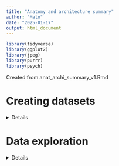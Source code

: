 ```yaml
---
title: "Anatomy and architecture summary"
author: "Malo"
date: "2025-01-17"
output: html_document
---
```


```r
library(tidyverse)
library(ggplot2)
library(jpeg)
library(purrr)
library(psych)
```

Created from anat_archi_summary_v1.Rmd


# Creating datasets

<details>

<summary>Details</summary>

## Anatomy

### Image dimensions

```r
#####Getting image dimensions####
# list JPG files in a directory
square_files <- list.files(path = "square", pattern = "\\.jpg$", full.names = TRUE)


get_image_dimensions <- function(image_path) {
  img <- readJPEG(image_path, native = TRUE)  # Load the image
  list(
    file = basename(image_path),              # File name
    width_px = attr(img, "dim")[2],              # Width
    height_px = attr(img, "dim")[1]              # Height
  )
}

#function to all images
image_dimensions <- lapply(square_files, get_image_dimensions)

#get data frame
image_dimensions_df <- do.call(rbind.data.frame, image_dimensions)

#####Making variables in good format####

image_dimensions_df$id_complete <- gsub("_square\\.jpg$", "", image_dimensions_df$file)

image_dimensions_df$id_amap <- substr(image_dimensions_df$id_complete, 1, 4)


image_dimensions_df$id_complete2 <- ifelse(
  nchar(image_dimensions_df$id_complete) == 28,
  paste0(substr(image_dimensions_df$id_complete, 1, 12), "0", substr(image_dimensions_df$id_complete, 13, nchar(image_dimensions_df$id_complete))),
  image_dimensions_df$id_complete
)
image_dimensions_df$id_complete3 <- ifelse(
  nchar(image_dimensions_df$id_complete2) == 30,
  paste0(substr(image_dimensions_df$id_complete2, 1, 12), "0", substr(image_dimensions_df$id_complete2, 13, nchar(image_dimensions_df$id_complete2))),
  image_dimensions_df$id_complete2
)


image_dimensions_df$id_complete4 <- gsub("Tige", "T", image_dimensions_df$id_complete3)
image_dimensions_df$id_complete5 <- gsub("Racine", "R", image_dimensions_df$id_complete4)


image_dimensions_df$id_complete6 <- gsub("-", "_", image_dimensions_df$id_complete5)

split_names <- strsplit(image_dimensions_df$id_complete6, "_")

image_dimensions_df$site <- sapply(split_names, function(x) x[2])      # Second element (T1)
image_dimensions_df$species <- sapply(split_names, function(x) x[3])  # Third element (Ho2)
image_dimensions_df$id_lucas <- sapply(split_names, function(x) x[4]) # Fourth element (03)
image_dimensions_df$organ <- sapply(split_names, function(x) x[5])    # Fifth element (T)
image_dimensions_df$zoom <- sapply(split_names, function(x) x[6])     # Sixth element (X200)
image_dimensions_df$coupe_µm <- sapply(split_names, function(x) x[7]) # Seventh element (09µm)


image_dimensions_df$site_type <- substr(image_dimensions_df$site, 1, 1)  # First character (T)
image_dimensions_df$site_replicate <- substr(image_dimensions_df$site, 2, nchar(image_dimensions_df$site))  # Remaining characters (1)


image_dimensions_df$micro <- ifelse(grepl("[a-z]", image_dimensions_df$site_type), 1, 0)

image_dimensions_df$site_type <- toupper(image_dimensions_df$site_type)


image_dimensions_df$species_name <- substr(image_dimensions_df$species, 1, 2)  # First two characters (e.g., "Ho")
image_dimensions_df$species_site_replicate <- substr(image_dimensions_df$species, 3, nchar(image_dimensions_df$species))  # Remaining characters (e.g., "1")


image_dimensions_df$width_µm <- image_dimensions_df$width_px / 1.9111
image_dimensions_df$height_µm <- image_dimensions_df$height_px / 1.9111

image_dimensions_df$image_surface_µm2 <- image_dimensions_df$width_µm * image_dimensions_df$height_µm

#####Final dataset####
anat <- data.frame(
  file = image_dimensions_df$file,
  id_complete = image_dimensions_df$id_complete6,
  image_surface_µm2 = image_dimensions_df$image_surface_µm2,
  id_amap = image_dimensions_df$id_amap,
  number = image_dimensions_df$id_lucas,
  site = image_dimensions_df$site,
  site_type = image_dimensions_df$site_type,
  site_replicate = image_dimensions_df$site_replicate,
  species_site_replicate = image_dimensions_df$species,
  species = image_dimensions_df$species_name,
  species_replicate = image_dimensions_df$species_site_replicate,
  micro = image_dimensions_df$micro,
  organ = image_dimensions_df$organ,
  
  
  stringsAsFactors = FALSE
)


```

### Calculating vessel conductivity, clusters, size, diameter...

```r
vessel <- read.csv(file = "vessel_4.csv", header = T, stringsAsFactors = T)
vessel$file <- vessel$Label
anat <- read.csv(file = "anat_3.csv", header = T, stringsAsFactors = T)
anat$id_amap <- as.character(anat$id_amap)
#Files will change if data is updated

#####Getting proper surface by getting rid of big empty areas####

vessel$id_amap <- as.factor(substr(vessel$file, 1, 4))

#####Clusters####
# clustering function
cluster_vessels <- function(data) {
#Compute radii
  data$Radius <- sqrt(data$Area / pi)
  data$Radius_enhanced <- data$Radius + 4.5
  
#distance between every vessel
distances <- as.matrix(dist(data[, c("X", "Y")], method = "euclidean"))
radius_matrix <- outer(data$Radius_enhanced, data$Radius_enhanced, "+")
perimeter_distances <- distances - radius_matrix
  
data$Cluster <- 0
cluster_id <- 1
  
#Clustering
  repeat {
    changes <- FALSE
    
    for (i in seq_len(nrow(perimeter_distances))) {
      if (data$Cluster[i] == 0) {
        data$Cluster[i] <- cluster_id
        nearby <- which(perimeter_distances[i, ] <= 0)
        data$Cluster[nearby] <- cluster_id
        changes <- TRUE
        cluster_id <- cluster_id + 1
      }
    }
    
    for (i in seq_len(nrow(perimeter_distances) - 1)) {
      for (j in seq(i + 1, nrow(perimeter_distances))) {
        if (perimeter_distances[i, j] <= 0) {
          if (data$Cluster[i] != data$Cluster[j]) {
            old_cluster <- data$Cluster[j]
            new_cluster <- data$Cluster[i]
            data$Cluster[data$Cluster == old_cluster] <- new_cluster
            changes <- TRUE
          }
        }
      }
    }
    
    if (!changes) break
  }
  
  return(data)
}

#Group by `id_amap` and apply clustering
vessel <- vessel %>%
  group_by(id_amap) %>%
  group_split() %>%
  map_dfr(cluster_vessels)



#####Getting rid of extremes####
vessel_mean <- vessel %>%
  group_by(id_amap) %>%
  summarize(mean = mean(Area))

vessel_extreme <- vessel %>%
  filter(Area > 1200)


vessel_extreme_sum <- vessel_extreme %>%
  group_by(id_amap) %>%
  summarize(sum = sum(Area))

vessel_extreme_sum$id_amap <- as.character(vessel_extreme_sum$id_amap)
anat$id_amap <- as.character(anat$id_amap)
vessel_extreme_sum <- vessel_extreme_sum %>%
  full_join(anat, by = "id_amap")

vessel_extreme_sum$sum[is.na(vessel_extreme_sum$sum)] <- 0
vessel_extreme_sum$image_surface_rectified_µm2 <- vessel_extreme_sum$image_surface_µm2 - vessel_extreme_sum$sum

vessel_extreme_sum <- vessel_extreme_sum %>%
  select(id_amap, image_surface_rectified_µm2)

anat <- anat %>%
  left_join(vessel_extreme_sum, by = "id_amap")

#####Calculating mean, standard deviation, sum, count, dh####
#Getting rid of big vessels
vessel_1200 <- vessel %>%
  select(id_amap, Area, Perim., Cluster) %>%
  filter(Area <= 1200) %>%
  mutate(diameter = 2*sqrt(Area/pi),
         d4 = diameter^4)

vessel_summary_pre <- vessel_1200 %>%
  group_by(id_amap) %>%
  distinct(Cluster) %>%
  summarize(count_cluster = n())

  
vessel_summary_pre2 <- vessel_1200 %>%
  group_by(id_amap) %>%
  summarize(mean_vessel_size_µm2 = mean(Area),
            std_dev_vessel_size_µm2 = sd(Area),
            mean_vessel_perim_µm = mean(Perim.),
            std_dev_perim_µm = sd(Perim.),
            sum_vessel_area_µm2 = sum(Area),
            dh = (sum(d4)/n())^0.25,
            count_vessel = n()
            ) 

vessel_summary <- vessel_summary_pre2 %>%
  left_join(vessel_summary_pre, by = "id_amap") %>%
  mutate(vessel_grouping = count_vessel / count_cluster)

#####Calculating vessel density and Kth####
vessel_summary <- anat %>%
  select(id_amap, image_surface_rectified_µm2) %>%
  left_join(vessel_summary, by = "id_amap")

vessel_summary$image_surface_rectified_mm2 <- vessel_summary$image_surface_rectified_µm2 / 1000000

vessel_summary$vessel_density_per_mm2 <- vessel_summary$count_vessel / vessel_summary$image_surface_rectified_mm2
vessel_summary$vessel_density_per_m2 <- vessel_summary$vessel_density_per_mm2 * 10^6
vessel_summary$dh_m <- vessel_summary$dh * 10^-6
vessel_summary$vessel_area <- vessel_summary$sum_vessel_area_µm2 / vessel_summary$image_surface_rectified_µm2


#Getting Kth

water_density <- 998.2
water_viscosity <- 1.002*10^-9
hagen_poiseuille <- (pi * water_density) / (128 * water_viscosity)

vessel_summary$Kth <- hagen_poiseuille * vessel_summary$vessel_density_per_m2 * vessel_summary$dh_m^4




plot(vessel_summary$vessel_density_per_mm2, vessel_summary$Kth)

summary(vessel_summary)
#####
write.csv(vessel_summary, file = "vessel_summary_4.csv")
write.csv(anat, file = "anat_6.csv")
```

### Binding stem and root data for every individual

```r
anat <- read.csv(file = "anat_6.csv", header = T, stringsAsFactors = T)

#####Preparing the data####
anat <- anat %>%
  select(-X.1, -X)

anat$id_amap <- as.character(anat$id_amap)
vessel_summary$id_amap <- substr(image_dimensions_df$id_complete, 1, 4)

anat <- anat %>%
  left_join(vessel_summary, by = "id_amap")
anat$number <- as.factor(anat$number)
anat$count_vessel <- as.numeric(anat$count_vessel)
anat$id_amap <- as.numeric(anat$id_amap)
#####Creating stem and root datasets####
numerical_cols <- c("image_surface_µm2", "image_surface_rectified_µm2.x", 
                    "mean_vessel_size_µm2", "std_dev_vessel_size_µm2", "mean_vessel_perim_µm", 
                    "std_dev_perim_µm", "sum_vessel_area_µm2", "count_vessel", "count_cluster", "vessel_grouping", "dh", 
                    "image_surface_rectified_mm2", "vessel_density_per_mm2", "vessel_density_per_m2", 
                    "dh_m", "vessel_area", "Kth")

anat_Racine <- anat %>% 
  filter(organ == "R") %>%
  dplyr::select(all_of(numerical_cols), number) %>%
  rename_with(~ paste0(., "_Racine"), all_of(numerical_cols))

anat_Tige <- anat %>% 
  filter(organ == "T") %>%
  dplyr::select(all_of(numerical_cols), number) %>%
  rename_with(~ paste0(., "_Tige"), all_of(numerical_cols))
#####Binding root and stem datasets and selecting variables####
anat_Tige_Racine <- anat_Tige %>%
  full_join(anat_Racine, by = "number")
#keeping metadata aside
anat_metadata <- anat %>%
  dplyr::select(number, site, site_type, site_replicate, species_site_replicate, species, species_replicate, micro) %>%
  distinct(number, site, site_type, site_replicate, species_site_replicate, species, species_replicate, micro)


anat_combined <- anat_metadata %>%
  left_join(anat_Tige_Racine, by = "number")

one_ninety <- read.csv("1_90.csv", header = T, stringsAsFactors = T)
anat_combined$number <- as.character(anat_combined$number)
one_ninety$number <- as.character(one_ninety$number)

anat_combined <- anat_combined %>%
  full_join(one_ninety, by = "number")
anat_combined$number <- as.integer(anat_combined$number)
#####
write.csv(anat_combined, "anat_combined_3.csv")
```

## Architecture

### Binding anatomy dataset with architecture

```r
archi <- read.csv("archi_2.csv", header =T, stringsAsFactors = T)
anat_combined <- read.csv("anat_combined_3.csv", header = T, stringsAsFactors = T)
metadata <- read.csv("metadata.csv", header = T, stringsAsFactors = T)

#####Joining datasets####
metadata$number <- as.character(metadata$number)
archi$number <- archi$num
anarchi <- archi %>%
  dplyr::select(-X, -code, -species, -site_type, -site_replicate, -site, -micro) %>%
  full_join(anat_combined, by = "number") %>%
  dplyr::select(-X)

anarchi$number <- as.character(anarchi$number)
anarchi <- anarchi %>%
  select(-site,-site_type, -site_replicate, -species_site_replicate, -species, -species_replicate, -micro) %>%
  left_join(metadata, by = "number")
#####
write.csv(anarchi, "anarchi_2.csv")
```

</details>

# Data exploration

<details>

<summary>Details</summary>

## Anatomy

```r

```

## Architecture

```r

```

</details>

